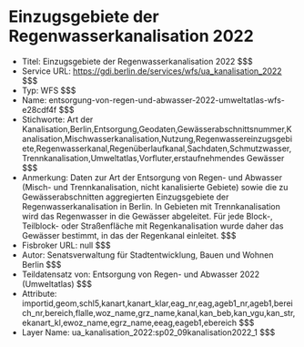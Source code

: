 # Einzugsgebiete der Regenwasserkanalisation 2022
- Titel: Einzugsgebiete der Regenwasserkanalisation 2022 $$$
- Service URL: https://gdi.berlin.de/services/wfs/ua_kanalisation_2022 $$$
- Typ: WFS $$$
- Name: entsorgung-von-regen-und-abwasser-2022-umweltatlas-wfs-e28cdf4f $$$
- Stichworte: Art der Kanalisation,Berlin,Entsorgung,Geodaten,Gewässerabschnittsnummer,Kanalisation,Mischwasserkanalisation,Nutzung,Regenwassereinzugsgebiete,Regenwasserkanal,Regenüberlaufkanal,Sachdaten,Schmutzwasser,Trennkanalisation,Umweltatlas,Vorfluter,erstaufnehmendes Gewässer $$$
- Anmerkung: Daten zur Art der Entsorgung von Regen- und Abwasser (Misch- und Trennkanalisation, nicht kanalisierte Gebiete) sowie die zu Gewässerabschnitten aggregierten Einzugsgebiete der Regenwasserkanalisation in Berlin.
In Gebieten mit Trennkanalisation wird das Regenwasser in die Gewässer abgeleitet. Für jede Block-, Teilblock- oder Straßenfläche mit Regenkanalisation wurde daher das Gewässer bestimmt, in das der Regenkanal einleitet. $$$
- Fisbroker URL: null $$$
- Autor: Senatsverwaltung für Stadtentwicklung, Bauen und Wohnen Berlin $$$
- Teildatensatz von: Entsorgung von Regen- und Abwasser 2022 (Umweltatlas) $$$
- Attribute: importid,geom,schl5,kanart,kanart_klar,eag_nr,eag,ageb1_nr,ageb1,bereich_nr,bereich,flalle,woz_name,grz_name,kanal,kan_beb,kan_vgu,kan_str,ekanart_kl,ewoz_name,egrz_name,eeag,eageb1,ebereich $$$
- Layer Name: ua_kanalisation_2022:sp02_09kanalisation2022_1 $$$
